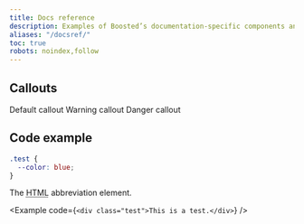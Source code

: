 ```yaml
---
title: Docs reference
description: Examples of Boosted’s documentation-specific components and styles.
aliases: "/docsref/"
toc: true
robots: noindex,follow
---
```


## Callouts

<Callout>
  Default callout
</Callout>

<Callout type="warning">
  Warning callout
</Callout>

<Callout type="danger">
  Danger callout
</Callout>

## Code example

```scss
.test {
  --color: blue;
}
```

<div class="bd-example">
  The <abbr title="HyperText Markup Language">HTML</abbr> abbreviation element.
</div>

<Example code={`<div class="test">This is a test.</div>`} />

<ScssDocs name="variable-gradient" file="scss/_variables.scss" />

<JsDocs name="live-toast" file="site/src/assets/partials/snippets.js" />
